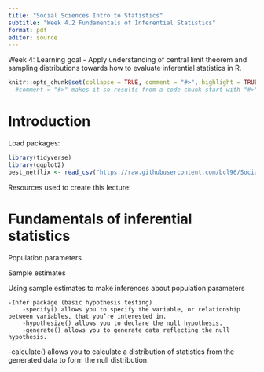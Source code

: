 ```yaml
---
title: "Social Sciences Intro to Statistics"
subtitle: "Week 4.2 Fundamentals of Inferential Statistics"
format: pdf
editor: source
---
```

Week 4: Learning goal - Apply understanding of central limit theorem and sampling distributions towards how to evaluate inferential statistics in R. 

 
```r
knitr::opts_chunk$set(collapse = TRUE, comment = "#>", highlight = TRUE, warning = FALSE, message = FALSE)
  #comment = "#>" makes it so results from a code chunk start with "#>"; default is "##"
```

# Introduction

Load packages:
```r
library(tidyverse)
library(ggplot2)
best_netflix <- read_csv("https://raw.githubusercontent.com/bcl96/Social-Sciences-Stats/main/data/netflix_data/Best%20Shows%20Netflix.csv")
```

Resources used to create this lecture:

# Fundamentals of inferential statistics
Population parameters

Sample estimates 

Using sample estimates to make inferences about population parameters

	-Infer package (basic hypothesis testing)
		-specify() allows you to specify the variable, or relationship between variables, that you’re interested in.
 		-hypothesize() allows you to declare the null hypothesis.
 		-generate() allows you to generate data reflecting the null hypothesis.
-calculate() allows you to calculate a distribution of statistics from the generated data to form the null distribution.




